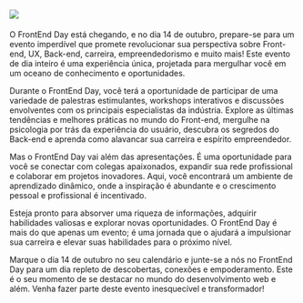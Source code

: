 
# <div className={style.h1}><Link href="https://www.frontendday.com.br" target="_blank"><Image className={style.foto} src={Foto}/></Link></div>
<div className={style.Introduction}>

<p className={style.text}>O FrontEnd Day está chegando, e no dia 14 de outubro, prepare-se para um evento imperdível que promete revolucionar sua perspectiva sobre Front-end, UX, Back-end, carreira, empreendedorismo e muito mais! Este evento de dia inteiro é uma experiência única, projetada para mergulhar você em um oceano de conhecimento e oportunidades.</p>

<p className={style.text}>Durante o FrontEnd Day, você terá a oportunidade de participar de uma variedade de palestras estimulantes, workshops interativos e discussões envolventes com os principais especialistas da indústria. Explore as últimas tendências e melhores práticas no mundo do Front-end, mergulhe na psicologia por trás da experiência do usuário, descubra os segredos do Back-end e aprenda como alavancar sua carreira e espírito empreendedor.</p>

<p className={style.text}>Mas o FrontEnd Day vai além das apresentações. É uma oportunidade para você se conectar com colegas apaixonados, expandir sua rede profissional e colaborar em projetos inovadores. Aqui, você encontrará um ambiente de aprendizado dinâmico, onde a inspiração é abundante e o crescimento pessoal e profissional é incentivado.</p>

<p className={style.text}>Esteja pronto para absorver uma riqueza de informações, adquirir habilidades valiosas e explorar novas oportunidades. O FrontEnd Day é mais do que apenas um evento; é uma jornada que o ajudará a impulsionar sua carreira e elevar suas habilidades para o próximo nível.</p>

<p className={style.text}>Marque o dia 14 de outubro no seu calendário e junte-se a nós no FrontEnd Day para um dia repleto de descobertas, conexões e empoderamento. Este é o seu momento de se destacar no mundo do desenvolvimento web e além. Venha fazer parte deste evento inesquecível e transformador!</p>

</div>